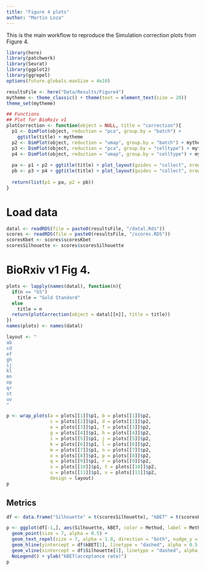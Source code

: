```yaml
---
title: "Figure 4 plots"
author: "Martin Loza"
---
```


This is the main workflow to reproduce the Simulation correction plots from Figure 4.

```r
library(here)
library(patchwork)
library(Seurat)
library(ggplot2)
library(ggrepel)
options(future.globals.maxSize = 4e10)

resultsFile <- here("Data/Results/Figure4")
mytheme <- theme_classic() + theme(text = element_text(size = 20)) 
theme_set(mytheme)

## Functions
## Plot for BioRxiv v1
plotCorrection <- function(object = NULL, title = "correction"){
  p1 <- DimPlot(object, reduction = "pca", group.by = "batch") + 
    ggtitle(title) + mytheme
  p2 <- DimPlot(object, reduction = "umap", group.by = "batch") + mytheme + theme(plot.title = element_blank())
  p3 <- DimPlot(object, reduction = "pca", group.by = "celltype") + mytheme + theme(plot.title = element_blank())
  p4 <- DimPlot(object, reduction = "umap", group.by = "celltype") + mytheme + theme(plot.title = element_blank())
  
  pa <- p1 + p2 + ggtitle(title) + plot_layout(guides = "collect", nrow = 1) 
  pb <- p3 + p4 + ggtitle(title) + plot_layout(guides = "collect", nrow = 1)
  
  return(list(p1 = pa, p2 = pb))
}
```

# Load data

```r
datal <- readRDS(file = paste0(resultsFile, "/datal.Rds"))
scores <- readRDS(file = paste0(resultsFile, "/scores.RDS"))
scoresKbet <- scores$scoresKbet
scoresSilhouette <- scores$scoresSilhouette
```

# BioRxiv v1 Fig 4. 

```r
plots <- lapply(names(datal), function(n){
  if(n == "GS")
    title = "Gold Standard"
  else
    title = n
  return(plotCorrection(object = datal[[n]], title = title))
})
names(plots) <- names(datal)

layout <- "
ab
cd
ef
gh
ij
kl
mn
op
qr
st
uv
"

p <- wrap_plots(a = plots[[1]]$p1, b = plots[[1]]$p2,
                c = plots[[2]]$p1, d = plots[[2]]$p2,
                e = plots[[3]]$p1, f = plots[[3]]$p2, 
                g = plots[[4]]$p1, h = plots[[4]]$p2,
                i = plots[[5]]$p1, j = plots[[5]]$p2,
                k = plots[[6]]$p1, l = plots[[6]]$p2,
                m = plots[[7]]$p1, n = plots[[7]]$p2,
                o = plots[[8]]$p1, p = plots[[8]]$p2,
                q = plots[[9]]$p1, r = plots[[9]]$p2,
                s = plots[[10]]$p1, t = plots[[10]]$p2,
                u = plots[[11]]$p1, v = plots[[11]]$p2,
                design = layout)
p
```

## Metrics 

```r
df <- data.frame("Silhouette" = t(scoresSilhouette), "kBET" = t(scoresKbet), Method = colnames(scoresKbet))

p <- ggplot(df[-1,], aes(Silhouette, kBET, color = Method, label = Method)) + 
  geom_point(size = 7, alpha = 0.5) +
  geom_text_repel(size = 7, alpha = 1.0, direction = "both", nudge_y = 0.05, nudge_x = 0.08) +
  geom_hline(yintercept = df$kBET[1], linetype = "dashed", alpha = 0.5 ) + 
  geom_vline(xintercept = df$Silhouette[1], linetype = "dashed", alpha = 0.5) +
  NoLegend() + ylab("kBET(acceptance rate)")
p
```

